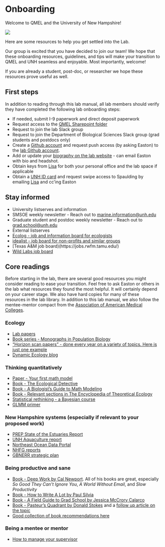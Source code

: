 # Onboarding {#onboarding}

Welcome to QMEL and the University of New Hampshire!

![](img/forestgump.gif)

Here are some resources to help you get settled into the Lab.  

Our group is excited that you have decided to join our team! We hope that these onboarding resources, guidelines, and tips will make your transition to QMEL and UNH seamless and enjoyable. Most importantly, welcome!  

If you are already a student, post-doc, or researcher we hope these resources prove useful as well.  

## First steps

In addition to reading through this lab manual, all lab members should verify they have completed the following lab onboarding steps:

- If needed, submit I-9 paperwork and direct deposit paperwork
- Request access to the [QMEL Sharepoint folder](https://universitysystemnh.sharepoint.com/teams/QuantMarineEcologyLab/SitePages/ProjectHome.aspx)
- Request to join the lab Slack group
- Request to join the Department of Biological Sciences Slack group (grad students and postdocs only)
- Create a [Github account](https://github.com/) and request push access (by asking Easton) to the [lab Github account](https://github.com/QuantMarineEcoLab).
- Add or update your [biography on the lab website](https://quantmarineecolab.github.io/team/) - can email Easton with bio and headshot. 
- Obtain keys from [Lisa](mailto:lisa.buchalski@unh.edu) for both your personal office and the lab space if applicable
- Obtain a [UNH ID card](https://www.unh.edu/dining/campus-services/unh-id-cards) and request swipe access to Spaulding by emailing [Lisa](mailto:lisa.buchalski@unh.edu) and cc'ing Easton 

## Stay informed 

- University listserves and information
 * SMSOE weekly newsletter - Reach out to [marine.information@unh.edu](mailto:marine.information@unh.edu)  
 * Graduate student and postdoc weekly newsletter - Reach out to [grad.school@unh.edu](mailto:grad.school@unh.edu)  
- External listserves
 * [Ecolog - job and information board for ecologists](https://esa.org/membership/ecolog/)  
 * [idealist - job board for non-profits and similar groups](https://www.idealist.org/en)  
 * [Texas A&M job board)(https://jobs.rwfm.tamu.edu/)
 * [Wild Labs job board](https://wildlabs.net/resources)


## Core readings

Before starting in the lab, there are several good resources you might consider reading to ease your transition. Feel free to ask Easton or others in the lab what resources they found the most helpful. It will certainly depend on your career stage. We also have hard copies for many of these resources in the lab library. In addition to this lab manual, we also follow the mentee-mentor compact from the [Association of American Medical Colleges](https://store.aamc.org/downloadable/download/sample/sample_id/99/).

### Ecology

- [Lab papers](https://quantmarineecolab.github.io/publications/)
- [Book series - Monographs in Population Biology](https://press.princeton.edu/series/monographs-in-population-biology?srsltid=AfmBOoqkv1gGzkg26PKr3E_-jybPuH_EOJbaaiUoARjeUaEaKzb4Ndfz)
- ["Horizon scan papers" - done every year on a variety of topics. Here is just one example](https://www.cell.com/trends/ecology-evolution/fulltext/S0169-5347(19)30299-X?dgcid=raven_jbs_etoc_email)
- [Dynamic Ecology blog](https://dynamicecology.wordpress.com/)

### Thinking quantitatively

- [Paper - Your first math model](https://journals.plos.org/ploscompbiol/article?id=10.1371/journal.pcbi.1008539)
- [Book - The Ecological Detective](https://press.princeton.edu/books/paperback/9780691034973/the-ecological-detective?srsltid=AfmBOorWhtoC1RHcY3t5ahaqXNOGS93DuGb_D9TgZpb1K1D9kdhDOCmX)
- [Book - A Biologist's Guide to Math Modeling](https://press.princeton.edu/books/hardcover/9780691123448/a-biologists-guide-to-mathematical-modeling-in-ecology-and-evolution?srsltid=AfmBOooMlBswx-iP8Lebg6NcCY-u_xtggCamTJQFzQiz17e4zXy0dXNO)
- [Book - Relevant sections in The Encyclopedia of Theoretical Ecology](https://press.princeton.edu/books/hardcover/9780691123448/a-biologists-guide-to-mathematical-modeling-in-ecology-and-evolution?srsltid=AfmBOooMlBswx-iP8Lebg6NcCY-u_xtggCamTJQFzQiz17e4zXy0dXNO)
- [Statistical rethinking - a Bayesian course](https://xcelab.net/rm/)
- [GLMM primer](https://www.sciencedirect.com/science/article/pii/S0169534709000196?via%3Dihub)



### New Hampshire systems (especially if relevant to your proposed work)

- [PREP State of the Estuaries Report](https://www.stateofourestuaries.org/2023-reports/sooe-report)
- [UNH Aquaculture report](https://colsa.unh.edu/new-hampshire-agricultural-experiment-station/latest-research/inspired-research-reports-nh-agricultural-experiment-station/inspired-aquaculture-report-2024)
- [Northeast Ocean Data Portal](https://www.northeastoceandata.org/)
- [NHFG reports](https://www.wildlife.nh.gov/saltwater-fisheries-new-hampshire/marine-fisheries-research-surveys-and-reports)
- [GBNERR strategic plan](https://www.greatbay.org/wp-content/uploads/2020/01/GBNERR-2020-2025-Mgmt-Plan-DRAFT-01-23-20-LoRez-2.pdf)


### Being productive and sane 

- [Book - Deep Work by Cal Newport](https://www.amazon.com/Deep-Work-Focused-Success-Distracted/dp/1455586692). All of his books are great, especially *So Good They Can't Ignore You*, *A World Without Email*, and *Slow Productivity*
- [Book - How to Write A Lot by Paul Silvia](https://www.amazon.com/How-Write-Lot-Practical-Productive/dp/1591477433)
- [Book - A Field Guide to Grad School by Jessica McCrory Calarco](https://press.princeton.edu/books/paperback/9780691201092/a-field-guide-to-grad-school)
- [Book - Pasteur’s Quadrant by Donald Stokes](https://www.brookings.edu/books/pasteurs-quadrant/) and a [follow up article on the topic](https://academic.oup.com/pnasnexus/article/1/3/pgac092/6615485)
- [Good collection of book recommendations here](https://fromphdtolife.com/resources/recommended-reading/)


### Being a mentee or mentor 

- [How to manage your supervisor](https://www.science.org/content/article/how-get-what-you-need-your-phd-or-postdoc-supervisor)










